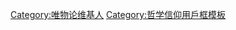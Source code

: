 {{Userbox
| border-c = blue
| border-s = 1
| id       = 歷史唯物
| id-c     = #008000
| id-fc    = #F0FFF0
| id-s     = 14
| info     = 這個用戶是'''[[歷史唯物主義]]'''者。
| info-c   = #87CEEB
| info-fc  = #000000
| info-s   = 10
}}
[[Category:唯物论维基人]]
<includeonly>[[Category:歷史唯物主義維基人|{{PAGENAME}}]]</includeonly>
<noinclude>[[Category:哲学信仰用戶框模板]]</noinclude>